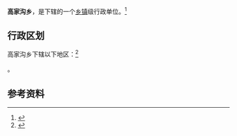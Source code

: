 {{中国乡级行政区|14/11/25/204/000}}

'''高家沟乡'''，是{{PRC admin/fullname|14/11/25/204/000|3}}下辖的一个[[乡镇|乡镇]]级行政单位。<ref>{{PRC admin/ref sgc|{{PRC admin/parent|14/11/25/204/000}}}}</ref>

== 行政区划 ==

高家沟乡下辖以下地区：<ref>{{PRC admin/ref sgc|14/11/25/204/000}}</ref>

{{PRC admin/children|14/11/25/204/000}}。

== 参考资料 ==

{{reflist}}

{{行政区划小作品}}
{{PRC admin/navcat|14/11/25/204/000}}